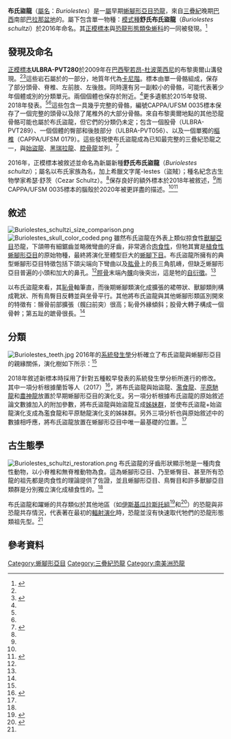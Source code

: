 {{Automatic Taxobox
| fossil_range = [[卡尼階|卡尼階]]<br />~{{fossil range|233}}
| image = Foto do bloco com o buriolestes Foto Flavio Lopes (Ufrgs).jpg
| image_caption = [[正模標本|正模標本]]的石塊
| taxon = Buriolestes
| authority = Cabreira ''et al.'' 2016
| type_species = '''舒氏布氏盜龍''<br />Buriolestes schultzi'''''
| type_species_authority = Cabreira ''et al.'' 2016
}}

'''布氏盜龍'''（[[屬名|屬名]]：''Buriolestes''）是一[[屬|屬]]早期[[蜥腳形亞目|蜥腳形亞目]][[恐龍|恐龍]]，來自[[三疊紀|三疊紀]]晚期[[巴西|巴西]]南部[[巴拉那盆地|巴拉那盆地]]的{{link-en|聖塔瑪莉亞組|Santa Maria Formation}}。屬下包含單一物種：[[模式種|模式種]]'''舒氏布氏盜龍'''（''Buriolestes schultzi''）於2016年命名。其[[正模標本|正模標本]]與[[恐龍形態類|恐龍形態類]][[兔蜥科|兔蜥科]]的{{link-en|躍蜥屬|Ixalerpeton}}一同被發現。<ref name="cabreira2016">{{cite journal | first1 = S.F. | last1 = Cabreira | first2 = A.W.A. | last2 = Kellner | first3 = S. | last3 = Dias-da-Silva | first4 = L.R. | last4 = da Silva | first5 = M. | last5 = Bronzati | first6 = J.C. | last6 = de Almeida Marsola | first7 = R.T. | last7 = Müller | first8 = J. | last8 = de Souza Bittencourt | first9 = B.J. | last9 = Batista | first10 = T. | last10 = Raugust | first11 = R. | last11 = Carrilho | first12 = A. | last12 = Brodt | first13 = M.C. | last13 = Langer | title = A Unique Late Triassic Dinosauromorph Assemblage Reveals Dinosaur Ancestral Anatomy and Diet | journal = Current Biology | doi = 10.1016/j.cub.2016.09.040 | url = http://www.cell.com/current-biology/fulltext/S0960-9822(16)31124-1 | date = 2016 | volume = 26 | issue = 22 | pages = 3090–3095 | pmid = 27839975 | access-date = 2020-11-28 | archive-date = 2020-06-02 | archive-url = https://web.archive.org/web/20200602103209/https://www.cell.com/current-biology/fulltext/S0960-9822(16)31124-1 | dead-url = no }}</ref>

==發現及命名==
[[正模標本|正模標本]]'''ULBRA-PVT280'''於2009年在[[巴西|巴西]][[聖若昂-杜波萊西尼|聖若昂-杜波萊西尼]]的布黎奧爾山溝發現。<ref name="cabreira2016" /><ref name="NYT-20201103">{{cite news |last=Greenwood |first=Veronique |title=We’ve Rarely Seen a Dinosaur Brain Like This Before - While later dinosaurs in this lineage were giant herbivores with tiny brains, this small species packed a lot more power in its skull. |url=https://www.nytimes.com/2020/11/03/science/dinosaur-brain.html |date=3 November 2020 |work=[[The_New_York_Times|The New York Times]] |accessdate=3 November 2020 |archive-date=2021-03-05 |archive-url=https://web.archive.org/web/20210305121135/https://www.nytimes.com/2020/11/03/science/dinosaur-brain.html |dead-url=no }}</ref>這些岩石屬於{{link-en|聖塔瑪莉亞組|Santa Maria Formation}}的一部分，地質年代為[[卡尼階|卡尼階]]。標本由單一骨骼組成，保存了部分頭骨、脊椎、左前肢、左後肢。同時還有另一副較小的骨骼，可能代表著少年個體或別的分類單元。兩個{{link-en|躍蜥|Ixalerpeton}}個體也保存於附近。<ref name="cabreira2016"/>更多遺骸於2015年發現、2018年發表。<ref name="NYT-20201103" /><ref name=":0" />這些包含一具幾乎完整的骨骼，編號CAPPA/UFSM 0035標本保存了一個完整的頭骨以及除了尾椎外的大部分骨骼。來自布黎奧爾地點的其他恐龍骨骼可能也屬於布氏盜龍，但它們的分類仍未定；包含一個股骨（ULBRA-PVT289）、一個個體的臀部和後肢部分（ULBRA-PVT056）、以及一個單獨的[[樞椎|樞椎]]（CAPPA/UFSM 0179）。這些發現使布氏盜龍成為已知最完整的三疊紀恐龍之一，與[[始盜龍|始盜龍]]、[[黑瑞拉龍|黑瑞拉龍]]、[[腔骨龍|腔骨龍]]並列。<ref name=":0">{{Cite journal|last1=Müller|first1=Rodrigo T.|last2=Langer|first2=Max C.|last3=Bronzati|first3=Mario|last4=Pacheco|first4=Cristian P.|last5=Cabreira|first5=Sérgio F.|last6=Dias-Da-Silva|first6=Sérgio|date=15 May 2018|title=Early evolution of sauropodomorphs: anatomy and phylogenetic relationships of a remarkably well-preserved dinosaur from the Upper Triassic of southern Brazil|url=https://www.researchgate.net/publication/325158622|journal=Zoological Journal of the Linnean Society|language=en|volume=184|issue=4|pages=1187–1248|doi=10.1093/zoolinnean/zly009}}</ref>

2016年，正模標本被敘述並命名為新屬新種'''舒氏布氏盜龍'''（''Buriolestes schultzi''）；屬名以布氏家族為名，加上希臘文字尾-lestes（盜賊）；種名紀念古生物學家希瑟·舒茨（Cezar Schultz）。<ref name="cabreira2016"/>保存良好的額外標本於2018年被敘述，<ref name=":0" />而CAPPA/UFSM 0035標本的腦殼於2020年被更詳盡的描述。<ref name="NYT-20201103" /><ref>{{Cite journal|last=Müller|first=Rodrigo T.|last2=Ferreira|first2=José D.|last3=Pretto|first3=Flávio A.|last4=Bronzati|first4=Mario|last5=Kerber|first5=Leonardo|date=2 November 2020|title=The endocranial anatomy of ''Buriolestes schultzi'' (Dinosauria: Saurischia) and the early evolution of brain tissues in sauropodomorph dinosaurs|url=https://onlinelibrary.wiley.com/doi/abs/10.1111/joa.13350|journal=Journal of Anatomy|language=en|pages=|doi=10.1111/joa.13350|issn=1469-7580|via=|access-date=2020-11-28|archive-date=2020-11-26|archive-url=https://web.archive.org/web/20201126182144/https://onlinelibrary.wiley.com/doi/abs/10.1111/joa.13350|dead-url=no}}</ref>

==敘述==
[[File:Buriolestes_schultzi_size_comparison.png|thumb]]
[[File:Buriolestes_skull_color_coded.png|left]]
雖然布氏盜龍在外表上類似掠食性[[獸腳亞目|獸腳亞目]]恐龍，下頜帶有細鋸齒並略微彎曲的牙齒，非常適合[[肉食性|肉食性]]，但牠其實是[[植食性|植食性]][[蜥腳形亞目|蜥腳形亞目]]的原始物種，最終將演化至體型巨大的[[蜥腳下目|蜥腳下目]]。布氏盜龍所擁有的典型蜥腳形亞目特徵包括下頜尖端向下彎曲以及[[肱骨|肱骨]]上的長三角肌嵴，但缺乏蜥腳形亞目普遍的小頭和加大的鼻孔。<ref name="NYT-20201103" />[[脛骨|脛骨]]末端內[[髁|髁]]向後突出，這是牠的[[自衍徵|自衍徵]]。<ref name="cabreira2016" />

以布氏盜龍來看，其[[恥骨|恥骨]]軸筆直，而後期蜥腳類演化成擴張的裙帶狀、獸腳類則構成靴狀、所有鳥臀目反轉並與坐骨平行。其他將布氏盜龍與其他蜥腳形類區別開來的特徵有：髂骨前部擴張（髖臼前突）很高；恥骨外緣傾斜；股骨大轉子構成一個骨幹；第五趾的蹠骨很長。<ref name="cabreira2016"/>

==分類==
[[File:Buriolestes_teeth.jpg|thumb]] 
2016年的[[系統發生學|系統發生學]]分析確立了布氏盜龍與蜥腳形亞目的親緣關係，演化樹如下所示：<ref name="cabreira2016"/> 
{{clade| style=font-size:85%; line-height:85%
|label1=[[恐龍總目|恐龍總目]] Dinosauria
|1={{clade
   |label2=[[蜥臀目|蜥臀目]] Saurischia
   |1=[[鳥臀目|鳥臀目]] Ornithischia
   |2={{clade
      |1=[[艾雷拉龍科|黑瑞拉龍科]] Herrerasauridae
      |2={{clade
         |1=[[邪靈龍|邪靈龍]] ''Daemonosaurus''
         |2={{clade
            |1={{clade
               |1=[[太陽神龍|太陽神龍]] ''Tawa''
               |2=[[欽迪龍|欽迪龍]] ''Chindesaurus''}}
            |2={{clade
               |1=[[曙奔龍|曙奔龍]] ''Eodromaeus''
               |2={{clade
                  |1=[[瓜巴龍|瓜巴龍]] ''Guaibasaurus''
                  |2={{clade
                     |label2=[[蜥腳形亞目|蜥腳形亞目]] Sauropodomorpha
                     |1=[[獸腳亞目|獸腳亞目]]<br>Theropoda
                     |2={{clade
                        |1='''布氏盜龍 ''Buriolestes'''''
                        |2={{clade
                           |1=[[始盜龍|始盜龍]] ''Eoraptor''
                           |2={{clade
                              |1=[[平原馳龍|平原馳龍]] ''Pampadromaeus''
                              |2={{clade
                                 |1=[[濫食龍|濫食龍]] ''Panphagia''
                                 |2={{clade
                                    |1=[[農神龍|農神龍]] ''Saturnalia''
                                    |2=[[顏地龍|顏地龍]] ''Chromogisaurus''}}
                                 |3={{clade
                                    |1={{link-en|井管龍|Pantydraco}} ''Pantydraco''
                                    |2={{clade
                                       |1=[[埃弗拉士龍|埃弗拉士龍]] ''Efraasia''
                                       |2=[[板龍|板龍]] ''Plateosaurus''}}}}}}}}}}}}}}}}}}}}}}}}}}}}

2018年敘述新標本時採用了針對五種較早發表的系統發生學分析所進行的修改。其中一項分析根據蘭哲等人（2017）<ref>{{Cite journal|author1=Max C. Langer|author2=Martín D. Ezcurra|author3=Oliver W. M. Rauhut|author4=Michael J. Benton|author5=Fabien Knoll|author6=Blair W. McPhee|author7=Fernando E. Novas|author8=Diego Pol|author9=Stephen L. Brusatte|year=2017|title=Untangling the dinosaur family tree|journal=Nature|volume=551|issue=7678|pages=E1–E3|doi=10.1038/nature24011|pmid=29094688|url=https://research-information.bristol.ac.uk/en/publications/untangling-the-dinosaur-family-tree(d088dae2-c7fa-4d41-9fa2-aeebbfcd2fa3).html|hdl=1983/d088dae2-c7fa-4d41-9fa2-aeebbfcd2fa3}}</ref>，將布氏盜龍與始盜龍、[[濫食龍|濫食龍]]、[[平原馳龍|平原馳龍]]和[[農神龍|農神龍]]放置於早期蜥腳形亞目的演化支。另一項分析根據布氏盜龍的原始敘述論文數據加入{{link-en|隱含權重|Implied weighting}}的附加參數，將布氏盜龍與始盜龍互成[[姊妹群|姊妹群]]，並使布氏盜龍+始盜龍演化支成為濫食龍和平原馳龍演化支的姊妹群。另外三項分析也與原始敘述中的數據相呼應，將布氏盜龍放置在蜥腳形亞目中唯一最基礎的位置。<ref name=":0" />

==古生態學==
[[File:Buriolestes_schultzi_restoration.png|thumb]]
布氏盜龍的牙齒形狀顯示牠是一種肉食性動物，以小脊椎和無脊椎動物為食。這為蜥腳形亞目、乃至蜥臀目、甚至所有恐龍的祖先都是肉食性的理論提供了佐證，並且蜥腳形亞目、鳥臀目和許多獸腳亞目類群是分別獨立演化成植食性的。<ref name="cabreira2016"/>

布氏盜龍和躍蜥的共存類似於其他地區（如[[伊沙瓜拉斯托|伊斯基瓜拉斯托組]]<ref name="ischigualasto2013">{{cite journal | first1 = R.N. | last1 = Martínez | first2 = C. | last2 = Apaldetti | first3 = O.A. | last3 = Alcober  | first4 = C.E. | last4 = Colombi | first5 = P.C. | last5 = Sereno | first6 = E. | last6 = Fernandez | first7 = P.S. | last7 = Malnis | first8 = G.A. | last8 = Correa | first9 = D. | last9 =  Abelin | title = Vertebrate succession in the Ischigualasto Formation | journal = Journal of Vertebrate Paleontology | doi = 10.1080/02724634.2013.818546 | date = 2013 | volume = 32 | pages = 10–30 | issue = Supplement 1: ''Memoir 12: Basal sauropodomorphs and the vertebrate fossil record of the Ischigualasto Formation (Late Triassic: Carnian–Norian) of Argentina'' }}</ref>和{{link-en|欽利組|Chinle Formation}}<ref name="chinle2007">{{cite journal | first1 = R.B. | last1 = Irmis | first2 = S.J. | last2 = Nesbitt | first3 = K. | last3 = Padian | first4 = N.D. | last4 = Smith | first5 = A.H. | last5 = Turner | first6 = D. | last6 = Woody | first7 = A. | last7 = Downs | title = A Late Triassic Dinosauromorph Assemblage from New Mexico and the Rise of Dinosaurs | date = 2007 | journal = Science | volume =  317| issue = 5836 | pages = 358–361 | doi = 10.1126/science.1143325 | pmid=17641198}}</ref>）的恐龍與非恐龍共存情況，代表著在最初的[[輻射演化|輻射演化]]時，恐龍並沒有快速取代牠們的恐龍形態類祖先型。<ref name="cabreira2016"/>

==參考資料==
{{Reflist}}

{{Sauropodomorpha|S.}}
{{Taxonbar|from=Q27825977}}

[[Category:蜥腳形亞目|Category:蜥腳形亞目]]
[[Category:三疊紀恐龍|Category:三疊紀恐龍]]
[[Category:南美洲恐龍|Category:南美洲恐龍]]